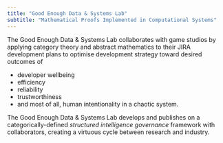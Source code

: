 ```yaml
---
title: "Good Enough Data & Systems Lab"
subtitle: "Mathematical Proofs Implemented in Computational Systems"
---
```


The Good Enough Data & Systems Lab collaborates with game studios by applying category theory and abstract mathematics to their JIRA development plans to optimise development strategy toward desired outcomes of  

- developer wellbeing
- efficiency
- reliability
- trustworthiness
- and most of all, human intentionality in a chaotic system.

The Good Enough Data & Systems Lab develops and publishes on a categorically-defined *structured intelligence governance* framework with collaborators, creating a virtuous cycle between research and industry. 